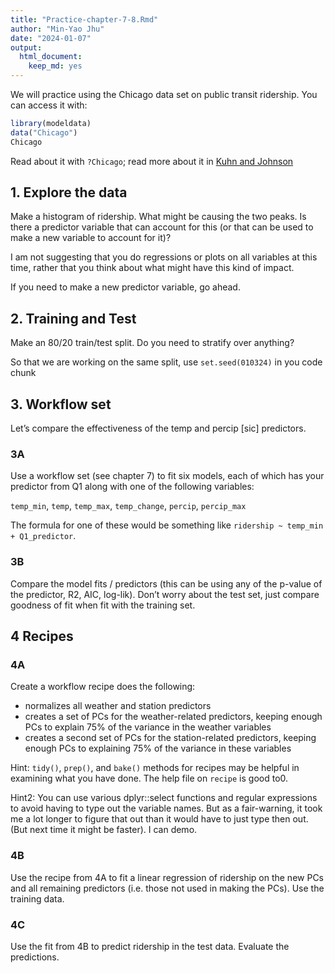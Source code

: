 ```yaml
---
title: "Practice-chapter-7-8.Rmd"
author: "Min-Yao Jhu"
date: "2024-01-07"
output: 
  html_document: 
    keep_md: yes
---
```


We will practice using the Chicago data set on public transit ridership.  You can access it with:

```r
library(modeldata)
data("Chicago")
Chicago
```

Read about it with `?Chicago`; read more about it in [Kuhn and Johnson](https://bookdown.org/max/FES/chicago-intro.html)

## 1.  Explore the data

Make a histogram of ridership.  What might be causing the two peaks.  Is there a predictor variable that can account for this (or that can be used to make a new variable to account for it)?

I am not suggesting that you do regressions or plots on all variables at this time, rather that you think about what might have this kind of impact.

If you need to make a new predictor variable, go ahead.


## 2. Training and Test

Make an 80/20 train/test split.  Do you need to stratify over anything?  

So that we are working on the same split, use `set.seed(010324)` in you code chunk

## 3. Workflow set

Let's compare the effectiveness  of the temp and percip [sic] predictors.  

### 3A 

Use a workflow set (see chapter 7) to fit six models, each of which has your predictor from Q1 along with one of the following variables:

`temp_min`, `temp`, `temp_max`, `temp_change`, `percip`, `percip_max`

The formula for one of these would be something like `ridership ~ temp_min + Q1_predictor`.

### 3B 

Compare the model fits / predictors (this can be using any of the p-value of the predictor, R2, AIC, log-lik).  Don't worry about the test set, just compare goodness of fit when fit with the training set.

## 4 Recipes

### 4A

Create a workflow recipe does the following:

* normalizes all weather and station predictors
* creates a set of PCs for the weather-related predictors, keeping enough PCs to explain 75% of the variance in the weather variables
* creates a second set of PCs for the station-related predictors, keeping enough PCs to explaining 75% of the variance in these variables

Hint: `tidy()`, `prep()`, and `bake()` methods for recipes may be helpful in examining what you have done.  The help file on `recipe` is good to0.

Hint2: You can use various dplyr::select functions and regular expressions to avoid having to type out the variable names.  But as a fair-warning, it took me a lot longer to figure that out than it would have to just type then out.  (But next time it might be faster).  I can demo.

### 4B

Use the recipe from 4A to fit a linear regression of ridership on the new PCs and all remaining predictors (i.e. those not used in making the PCs).  Use the training data.

### 4C

Use the fit from 4B to predict ridership in the test data.  Evaluate the predictions.

